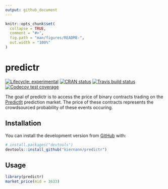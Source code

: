 ```yaml
---
output: github_document
---
```


<!-- README.md is generated from README.Rmd. Please edit that file -->

```r
knitr::opts_chunk$set(
  collapse = TRUE,
  comment = "#>",
  fig.path = "man/figures/README-",
  out.width = "100%"
)
```

# predictr

<!-- badges: start -->
[![Lifecycle: experimental][life_badge]][life_link]
[![CRAN status][cran_badge]][cran_link]
[![Travis build status][trav_badge]][trav_link]
[![Codecov test coverage][cov_badge]][cov_link]
<!-- badges: end -->

The goal of predictr is to access the price of binary contracts trading on the
[PredictIt][pi] prediction market. The price of these contracts represents the
crowdsourced probability of these events occuring.

## Installation

You can install the development version from [GitHub]() with:

``` r
# install.packages("devtools")
devtools::install_github("kiernann/predictr")
```

## Usage

```r
library(predictr)
market_price(mid = 3633)
```

<!-- refs: start -->
[life_badge]: https://img.shields.io/badge/lifecycle-maturing-blue.svg
[life_link]: https://www.tidyverse.org/lifecycle/#experimental
[cran_badge]: https://www.r-pkg.org/badges/version/predictr
[cran_link]: https://CRAN.R-project.org/package=predictr
[trav_badge]: https://travis-ci.org/kiernann/predictr?branch=master
[trav_link]: https://travis-ci.org/kiernann/predictr
[cov_badge]: https://codecov.io/gh/kiernann/predictr/branch/master/graph/badge.svg
[cov_link]: https://codecov.io/gh/kiernann/predictr?branch=master
[pi]: https://www.predictit.org/
[gh]: https://github.com/kiernann/predictr
<!-- refs: end -->
